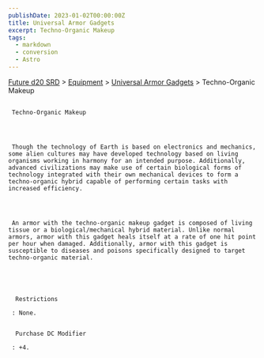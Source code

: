```yaml
---
publishDate: 2023-01-02T00:00:00Z
title: Universal Armor Gadgets
excerpt: Techno-Organic Makeup
tags:
  - markdown
  - conversion
  - Astro
---
```









[Future d20 SRD](/#futureD20)
     > [Equipment](future-d20-srd-equipment-index)
     > [Universal Armor Gadgets](future-d20-srd-equipment-gadgets-universal-armor-index)
     > Techno-Organic Makeup
    





## 
     Techno-Organic Makeup
    



     Though the technology of Earth is based on electronics and mechanics, some alien cultures may have developed technology based on living organisms working in harmony for an intended purpose. Additionally, advanced civilizations may make use of certain biological forms of technology integrated with their own mechanical devices to form a techno-organic hybrid capable of performing certain tasks with increased efficiency.
    



     An armor with the techno-organic makeup gadget is composed of living tissue or a biological/mechanical hybrid material. Unlike normal armors, armor with this gadget heals itself at a rate of one hit point per hour when damaged. Additionally, armor with this gadget is susceptible to diseases and poisons specifically designed to target techno-organic material.
    




      Restrictions
     
     : None.
     

      Purchase DC Modifier
     
     : +4.
    




